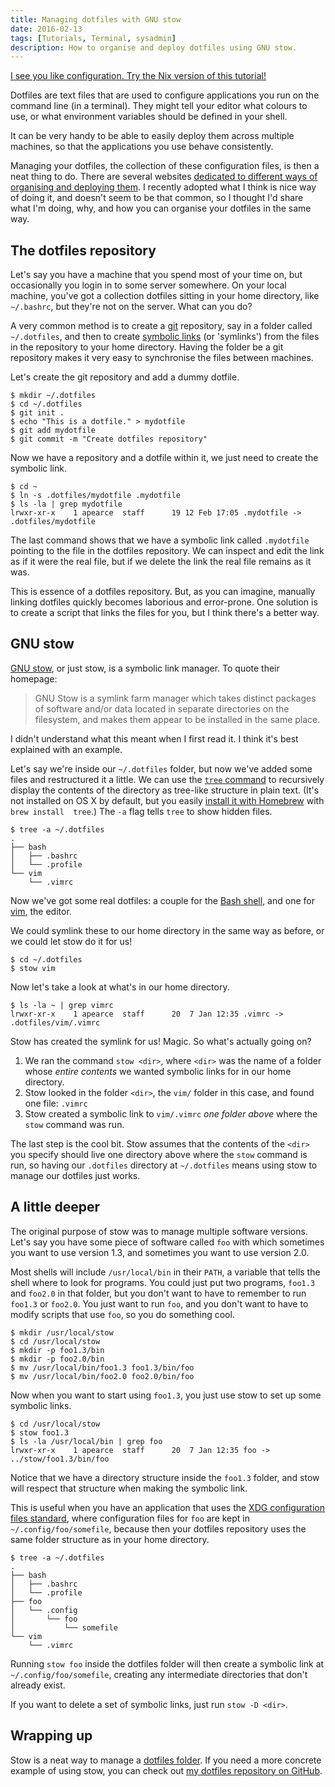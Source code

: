 ```yaml
---
title: Managing dotfiles with GNU stow
date: 2016-02-13
tags: [Tutorials, Terminal, sysadmin]
description: How to organise and deploy dotfiles using GNU stow.
---
```


<Callout>
  <a href="/2021/07/managing-dotfiles-with-nix">I see you like configuration. Try the Nix version of this tutorial!</a>
</Callout>

Dotfiles are text files that are used to configure applications you run on the 
command line (in a terminal). They might tell your editor what colours to use, 
or what environment variables should be defined in your shell.

It can be very handy to be able to easily deploy them across multiple machines, 
so that the applications you use behave consistently.

Managing your dotfiles, the collection of these configuration files, is then a 
neat thing to do.
There are several websites [dedicated to different ways of organising and 
deploying them][2].
I recently adopted what I think is nice way of doing it, and doesn't seem to be 
that common, so I thought I'd share what I'm doing, why, and how you can 
organise your dotfiles in the same way.

[2]: https://dotfiles.github.io/

## The dotfiles repository

Let's say you have a machine that you spend most of your time on, but 
occasionally you login in to some server somewhere.
On your local machine, you've got a collection dotfiles sitting in your home 
directory, like `~/.bashrc`, but they're not on the server. What can you do?

A very common method is to create a [git][3] repository, say in a folder called 
`~/.dotfiles`, and then to create [symbolic links][4] (or 'symlinks') from the 
files in the repository to your home directory.
Having the folder be a git repository makes it very easy to synchronise the 
files between machines.

Let's create the git repository and add a dummy dotfile.

```shell
$ mkdir ~/.dotfiles
$ cd ~/.dotfiles
$ git init .
$ echo "This is a dotfile." > mydotfile
$ git add mydotfile
$ git commit -m "Create dotfiles repository"
```

Now we have a repository and a dotfile within it, we just need to create the 
symbolic link.

```shell
$ cd ~
$ ln -s .dotfiles/mydotfile .mydotfile
$ ls -la | grep mydotfile
lrwxr-xr-x    1 apearce  staff      19 12 Feb 17:05 .mydotfile -> .dotfiles/mydotfile
```

The last command shows that we have a symbolic link called `.mydotfile` 
pointing to the file in the dotfiles repository. We can inspect and edit the 
link as if it were the real file, but if we delete the link the real file 
remains as it was.

This is essence of a dotfiles repository. But, as you can imagine, manually 
linking dotfiles quickly becomes laborious and error-prone. One solution is to 
create a script that links the files for you, but I think there's a better way.

[3]: https://git-scm.com
[4]: https://en.wikipedia.org/wiki/Symbolic_link

## GNU stow

[GNU stow][5], or just stow, is a symbolic link manager. To quote their 
homepage:

> GNU Stow is a symlink farm manager which takes distinct packages of software 
> and/or data located in separate directories on the filesystem, and makes them 
> appear to be installed in the same place.

I didn't understand what this meant when I first read it. I think it's best 
explained with an example.

Let's say we're inside our `~/.dotfiles` folder, but now we've added some files 
and restructured it a little.
We can use the [`tree` command][6] to recursively display the contents of the 
directory as tree-like structure in plain text. (It's not installed on OS X by 
default, but you easily [install it with Homebrew][7] with `brew install 
tree`.) The `-a` flag tells `tree` to show hidden files.

```shell
$ tree -a ~/.dotfiles
.
├── bash
│   ├── .bashrc
│   └── .profile
└── vim
    └── .vimrc
```

Now we've got some real dotfiles: a couple for the [Bash shell][8], and one for 
[vim][9], the editor.

We could symlink these to our home directory in the same way as before, or we 
could let stow do it for us!

```shell
$ cd ~/.dotfiles
$ stow vim
```

Now let's take a look at what's in our home directory.

```shell
$ ls -la ~ | grep vimrc
lrwxr-xr-x    1 apearce  staff      20  7 Jan 12:35 .vimrc -> .dotfiles/vim/.vimrc
```

Stow has created the symlink for us! Magic. So what's actually going on?

1. We ran the command `stow <dir>`, where `<dir>` was the name of a folder 
   whose _entire contents_ we wanted symbolic links for in our home directory.
2. Stow looked in the folder `<dir>`, the `vim/` folder in this case, and found 
   one file: `.vimrc`
3. Stow created a symbolic link to `vim/.vimrc` _one folder above_ where the 
   `stow` command was run.

 The last step is the cool bit. Stow assumes that the contents of the `<dir>` 
 you specify should live one directory above where the `stow` command is run, 
 so having our `.dotfiles` directory at `~/.dotfiles` means using stow to 
 manage our dotfiles just works.

[5]: https://www.gnu.org/software/stow/
[6]: http://mama.indstate.edu/users/ice/tree/
[7]: /2016/02/root-on-os-x-el-capitan/
[8]: https://www.gnu.org/software/bash/
[9]: http://www.vim.org

## A little deeper

The original purpose of stow was to manage multiple software versions.  Let's 
say you have some piece of software called `foo` with which sometimes you want 
to use version 1.3, and sometimes you want to use version 2.0.

Most shells will include `/usr/local/bin` in their `PATH`, a variable that 
tells the shell where to look for programs. You could just put two programs, 
`foo1.3` and `foo2.0` in that folder, but you don't want to have to remember to 
run `foo1.3` or `foo2.0`. You just want to run `foo`, and you don't want to 
have to modify scripts that use `foo`, so you do something cool.

```shell
$ mkdir /usr/local/stow
$ cd /usr/local/stow
$ mkdir -p foo1.3/bin
$ mkdir -p foo2.0/bin
$ mv /usr/local/bin/foo1.3 foo1.3/bin/foo
$ mv /usr/local/bin/foo2.0 foo2.0/bin/foo
```

Now when you want to start using `foo1.3`, you just use stow to set up some 
symbolic links.

```shell
$ cd /usr/local/stow
$ stow foo1.3
$ ls -la /usr/local/bin | grep foo
lrwxr-xr-x    1 apearce  staff      20  7 Jan 12:35 foo -> ../stow/foo1.3/bin/foo
```

Notice that we have a directory structure inside the `foo1.3` folder, and stow 
will respect that structure when making the symbolic link.

This is useful when you have an application that uses the [XDG configuration 
files standard][10], where configuration files for `foo` are kept in 
`~/.config/foo/somefile`, because then your dotfiles repository uses the same 
folder structure as in your home directory.

```shell
$ tree -a ~/.dotfiles
.
├── bash
│   ├── .bashrc
│   └── .profile
├── foo
│   └── .config
│       └── foo
│           └── somefile
└── vim
    └── .vimrc
```

Running `stow foo` inside the dotfiles folder will then create a symbolic link 
at `~/.config/foo/somefile`, creating any intermediate directories that don't 
already exist.

If you want to delete a set of symbolic links, just run `stow -D <dir>`.

[10]: https://specifications.freedesktop.org/basedir-spec/basedir-spec-0.8.html

## Wrapping up

Stow is a neat way to manage a [dotfiles folder][2].
If you need a more concrete example of using stow, you can check out [my 
dotfiles repository on GitHub][11].

[11]: https://github.com/alexpearce/dotfiles/tree/4f1feee1e4bc71f2ba5774af44eed1da774510a0

